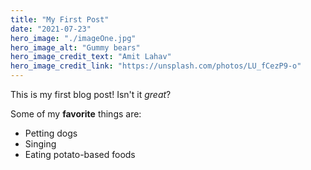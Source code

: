 ```yaml
---
title: "My First Post"
date: "2021-07-23"
hero_image: "./imageOne.jpg"
hero_image_alt: "Gummy bears"
hero_image_credit_text: "Amit Lahav"
hero_image_credit_link: "https://unsplash.com/photos/LU_fCezP9-o"
---
```


This is my first blog post! Isn't it _great_?

Some of my **favorite** things are:

- Petting dogs
- Singing
- Eating potato-based foods
